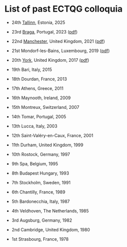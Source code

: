# List of past ECTQG colloquia

-   24th [Tallinn](2025/2025_welcome.html), Estonia, 2025

-   23rd [Braga](https://ucpages.uc.pt/events/ectqg2023), Portugal, 2023 ([pdf](pdfs/ectqg_2023_Braga_proceedings.pdf))

-   22nd [Manchester](https://ectqg2021.wordpress.com), United Kingdom, 2021 ([pdf](pdfs/ectqg_2021_Manchester_proceedings.pdf))

-   21st Mondorf-les-Bains, Luxembourg, 2019 ([pdf](pdfs/ectqg_2019_Mondorf_proceedings.pdf))

-   20th [York](https://www.geog.leeds.ac.uk/ectqg17), United Kingdom, 2017 ([pdf](pdfs/ectqg_2017_York_proceedings.pdf))

-   19th Bari, Italy, 2015

-   18th Dourdan, France, 2013

-   17th Athens, Greece, 2011

-   16th Maynooth, Ireland, 2009

-   15th Montreux, Switzerland, 2007

-   14th Tomar, Portugal, 2005

-   13th Lucca, Italy, 2003

-   12th Saint-Valéry-en-Caux, France, 2001

-   11th Durham, United Kingdom, 1999

-   10th Rostock, Germany, 1997

-   9th Spa, Belgium, 1995

-   8th Budapest Hungary, 1993

-   7th Stockholm, Sweden, 1991

-   6th Chantilly, France, 1989

-   5th Bardonecchia, Italy, 1987

-   4th Veldhoven, The Netherlands, 1985

-   3rd Augsburg, Germany, 1982

-   2nd Cambridge, United Kingdom, 1980

-   1st Strasbourg, France, 1978
